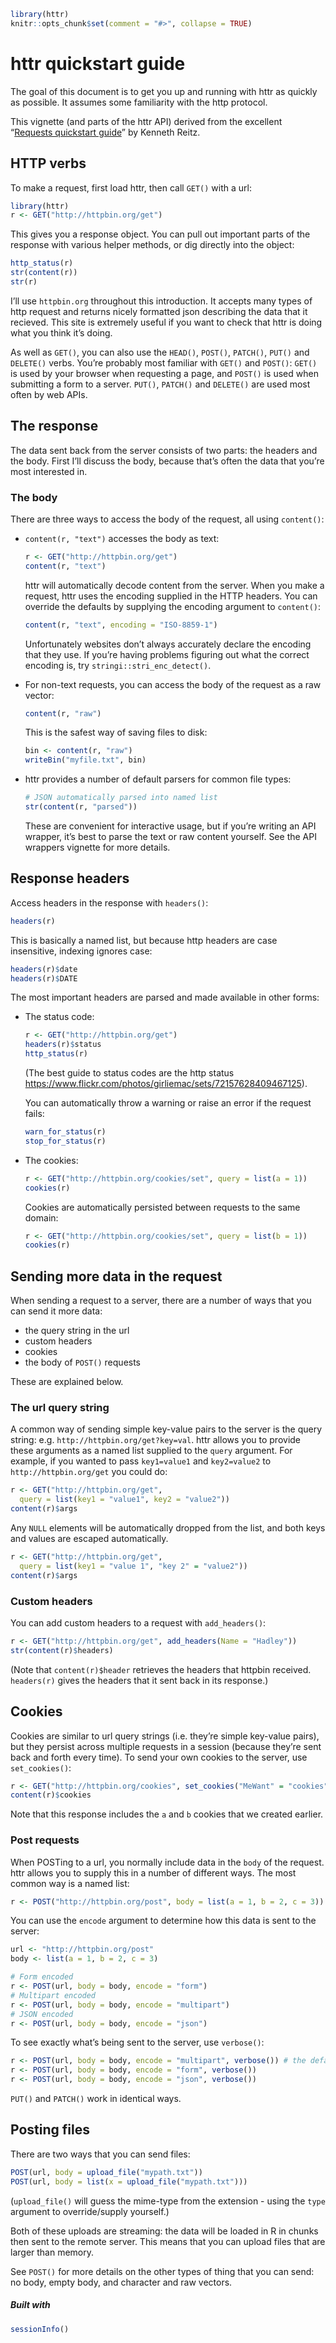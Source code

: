 <!--
%\VignetteEngine{knitr::knitr}
%\VignetteIndexEntry{Introduction to httr}
-->

```r
library(httr)
knitr::opts_chunk$set(comment = "#>", collapse = TRUE)
```

# httr quickstart guide

The goal of this document is to get you up and running with httr as quickly as possible. It assumes some familiarity with the http protocol.

This vignette (and parts of the httr API) derived from the excellent "[Requests quickstart guide](http://docs.python-requests.org/en/latest/user/quickstart/)" by Kenneth Reitz.  

## HTTP verbs

To make a request, first load httr, then call `GET()` with a url:

```r
library(httr)
r <- GET("http://httpbin.org/get")
```

This gives you a response object. You can pull out important parts of the response with various helper methods, or dig directly into the object:

```r
http_status(r)
str(content(r))
str(r)
```

I'll use `httpbin.org` throughout this introduction. It accepts many types of http request and returns nicely formatted json describing the data that it recieved. This site is extremely useful if you want to check that httr is doing what you think it's doing.

As well as `GET()`, you can also use the `HEAD()`, `POST()`, `PATCH()`, `PUT()` and `DELETE()` verbs. You're probably most familiar with `GET()` and `POST()`: `GET()` is used by your browser when requesting a page, and `POST()` is used when submitting a form to a server. `PUT()`, `PATCH()` and `DELETE()` are used most often by web APIs.

## The response 

The data sent back from the server consists of two parts: the headers and the body. First I'll discuss the body, because that's often the data that you're most interested in.

### The body

There are three ways to access the body of the request, all using `content()`:

*   `content(r, "text")` accesses the body as text:

    ```r
    r <- GET("http://httpbin.org/get")
    content(r, "text")
    ```

    httr will automatically decode content from the server. When you make a 
    request, httr uses the encoding supplied in the HTTP headers. You can 
    override the defaults by supplying the encoding argument to `content()`: 

    ```r
    content(r, "text", encoding = "ISO-8859-1")
    ```

    Unfortunately websites don't always accurately declare the encoding that 
    they use. If you're having problems figuring out what the correct encoding 
    is, try `stringi::stri_enc_detect()`.

*   For non-text requests, you can access the body of the request as a 
    raw vector:

    ```r
    content(r, "raw")
    ```
    
    This is the safest way of saving files to disk:
    
    ```r
    bin <- content(r, "raw")
    writeBin("myfile.txt", bin)
    ```

*   httr provides a number of default parsers for common file types:

    ```r
    # JSON automatically parsed into named list
    str(content(r, "parsed"))
    ```
    
    These are convenient for interactive usage, but if you're writing an API
    wrapper, it's best to parse the text or raw content yourself. See the 
    API wrappers vignette for more details.

## Response headers

Access headers in the response with `headers()`:

```r
headers(r)
```

This is basically a named list, but because http headers are case insensitive, indexing ignores case:

```r
headers(r)$date
headers(r)$DATE
```

The most important headers are parsed and made available in other forms:

*   The status code:

    ```r
    r <- GET("http://httpbin.org/get")
    headers(r)$status
    http_status(r)
    ```

    (The best guide to status codes are the http status 
    [https://www.flickr.com/photos/girliemac/sets/72157628409467125](cats)).

    You can automatically throw a warning or raise an error if the request fails:
    
    ```r
    warn_for_status(r)
    stop_for_status(r)
    ```

*   The cookies:

    ```r
    r <- GET("http://httpbin.org/cookies/set", query = list(a = 1))
    cookies(r)
    ```
    
    Cookies are automatically persisted between requests to the same 
    domain:
    
    ```r
    r <- GET("http://httpbin.org/cookies/set", query = list(b = 1))
    cookies(r)
    ```

## Sending more data in the request

When sending a request to a server, there are a number of ways that you can send it more data:

* the query string in the url
* custom headers
* cookies
* the body of `POST()` requests

These are explained below.

### The url query string

A common way of sending simple key-value pairs to the server is the query string: e.g. `http://httpbin.org/get?key=val`. httr allows you to provide these arguments as a named list supplied to the `query` argument. For example, if you wanted to pass `key1=value1` and `key2=value2` to `http://httpbin.org/get` you could do:

```r
r <- GET("http://httpbin.org/get", 
  query = list(key1 = "value1", key2 = "value2"))
content(r)$args
```

Any `NULL` elements will be automatically dropped from the list, and both keys and values are escaped automatically.

```r
r <- GET("http://httpbin.org/get", 
  query = list(key1 = "value 1", "key 2" = "value2"))
content(r)$args
```

### Custom headers

You can add custom headers to a request with `add_headers()`:

```r
r <- GET("http://httpbin.org/get", add_headers(Name = "Hadley"))
str(content(r)$headers)
```

(Note that `content(r)$header` retrieves the headers that httpbin received. `headers(r)` gives the headers that it sent back in its response.)

## Cookies

Cookies are similar to url query strings (i.e. they're simple key-value pairs), but they persist across multiple requests in a session (because they're sent back and forth every time). To send your own cookies to the server, use `set_cookies()`:

```r
r <- GET("http://httpbin.org/cookies", set_cookies("MeWant" = "cookies"))
content(r)$cookies
```

Note that this response includes the `a` and `b` cookies that we created earlier.

### Post requests

When POSTing to a url, you normally include data in the `body` of the request. httr allows you to supply this in a number of different ways. The most common way is a named list:

```r
r <- POST("http://httpbin.org/post", body = list(a = 1, b = 2, c = 3))
```

You can use the `encode` argument to determine how this data is sent to the server:

```r
url <- "http://httpbin.org/post"
body <- list(a = 1, b = 2, c = 3)

# Form encoded
r <- POST(url, body = body, encode = "form")
# Multipart encoded
r <- POST(url, body = body, encode = "multipart")
# JSON encoded
r <- POST(url, body = body, encode = "json")
```

To see exactly what's being sent to the server, use `verbose()`:

```r
r <- POST(url, body = body, encode = "multipart", verbose()) # the default
r <- POST(url, body = body, encode = "form", verbose())
r <- POST(url, body = body, encode = "json", verbose())
```

`PUT()` and `PATCH()` work in identical ways.

## Posting files

There are two ways that you can send files:

```r
POST(url, body = upload_file("mypath.txt"))
POST(url, body = list(x = upload_file("mypath.txt")))
```

(`upload_file()` will guess the mime-type from the extension - using the `type` argument to override/supply yourself.)

Both of these uploads are streaming: the data will be loaded in R in chunks then sent to the remote server. This means that you can upload files that are larger than memory.

See `POST()` for more details on the other types of thing that you can send: no body, empty body, and character and raw vectors.

##### Built with

```r
sessionInfo()
```
